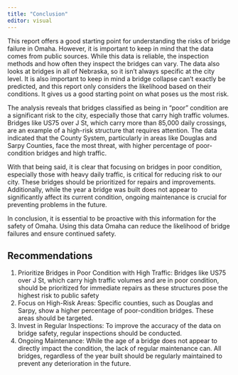 ```yaml
---
title: "Conclusion"
editor: visual
---
```


This report offers a good starting point for understanding the risks of bridge failure in Omaha. However, it is important to keep in mind that the data comes from public sources. While this data is reliable, the inspection methods and how often they inspect the bridges can vary. The data also looks at bridges in all of Nebraska, so it isn't always specific at the city level. It is also important to keep in mind a bridge collapse can't exactly be predicted, and this report only considers the likelihood based on their conditions. It gives us a good starting point on what poses us the most risk.

The analysis reveals that bridges classified as being in "poor" condition are a significant risk to the city, especially those that carry high traffic volumes. Bridges like US75 over J St, which carry more than 85,000 daily crossings, are an example of a high-risk structure that requires attention. The data indicated that the County System, particularly in areas like Douglas and Sarpy Counties, face the most threat, with higher percentage of poor-condition bridges and high traffic.

With that being said, it is clear that focusing on bridges in poor condition, especially those with heavy daily traffic, is critical for reducing risk to our city. These bridges should be prioritized for repairs and improvements. Additionally, while the year a bridge was built does not appear to significantly affect its current condition, ongoing maintenance is crucial for preventing problems in the future.

In conclusion, it is essential to be proactive with this information for the safety of Omaha. Using this data Omaha can reduce the likelihood of bridge failures and ensure continued safety.

## Recommendations

1.  Prioritize Bridges in Poor Condition with High Traffic: Bridges like US75 over J St, which carry high traffic volumes and are in poor condition, should be prioritized for immediate repairs as these structures pose the highest risk to public safety
2.  Focus on High-Risk Areas: Specific counties, such as Douglas and Sarpy, show a higher percentage of poor-condition bridges. These areas should be targeted.
3.  Invest in Regular Inspections: To improve the accuracy of the data on bridge safety, regular inspections should be conducted.
4.  Ongoing Maintenance: While the age of a bridge does not appear to directly impact the condition, the lack of regular maintenance can. All bridges, regardless of the year built should be regularly maintained to prevent any deterioration in the future.
